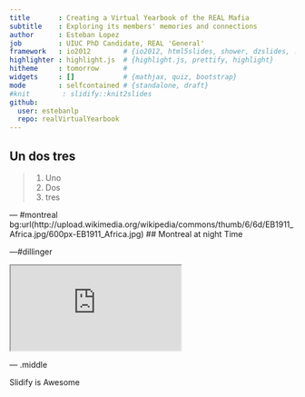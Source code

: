 ```yaml
---
title       : Creating a Virtual Yearbook of the REAL Mafia
subtitle    : Exploring its members' memories and connections
author      : Esteban Lopez
job         : UIUC PhD Candidate, REAL 'General'
framework   : io2012        # {io2012, html5slides, shower, dzslides, ...}
highlighter : highlight.js  # {highlight.js, prettify, highlight}
hitheme     : tomorrow      # 
widgets     : []            # {mathjax, quiz, bootstrap}
mode        : selfcontained # {standalone, draft}
#knit        : slidify::knit2slides
github:
  user: estebanlp
  repo: realVirtualYearbook
---
```


## Un dos tres

>1. Uno
>2. Dos
>3. tres

--- #montreal bg:url(http://upload.wikimedia.org/wikipedia/commons/thumb/6/6d/EB1911_Africa.jpg/600px-EB1911_Africa.jpg)
## Montreal at night Time

---#dillinger

<iframe src="http://www.real.illinois.edu/networksVis/REALAcademicNet2/network/index.html#" heingt='600px'></iframe>

--- .middle

Slidify is Awesome